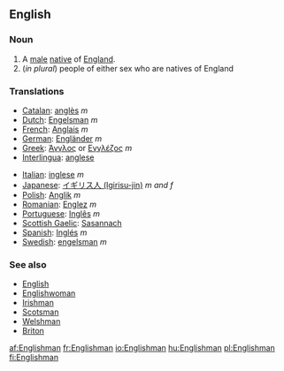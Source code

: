 ==English==

===Noun===
{{en-noun|Englishmen}}

# A [[male]] [[native]] of [[England]].
#(''in plural'') people of either sex who are natives of England

===Translations===
{{top}}
*[[Catalan]]: [[anglès]] ''m''
*[[Dutch]]: [[Engelsman]] ''m''
*[[French]]: [[Anglais]] ''m''
*[[German]]: [[Engländer]] ''m''
*[[Greek]]: [[Άγγλος]] or [[Εγγλέζος]] ''m'' 
*[[Interlingua]]: [[anglese]]
{{mid}}
*[[Italian]]: [[inglese]] ''m''
*[[Japanese]]: [[イギリス人 (Igirisu-jin)]] ''m and f''
*[[Polish]]: [[Anglik]] ''m''
*[[Romanian]]: [[Englez]] ''m''
*[[Portuguese]]: [[Inglês]] ''m''
*[[Scottish Gaelic]]: [[Sasannach]] {{m}}
*[[Spanish]]: [[Inglés]] ''m''
*[[Swedish]]: [[engelsman]] ''m''
{{bottom}}

===See also===
*[[English]]
*[[Englishwoman]]
*[[Irishman]]
*[[Scotsman]]
*[[Welshman]]
*[[Briton]]

[[af:Englishman]]
[[fr:Englishman]]
[[io:Englishman]]
[[hu:Englishman]]
[[pl:Englishman]]
[[fi:Englishman]]